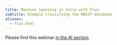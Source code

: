 ```yaml
---
title: Machine learning in Julia with Flux
subtitle: Example classifying the MNIST database
aliases:
  - flux.html
---
```


:::{.betterbox}

Please find this webinar [in the AI section](/ai/wb_flux.html).

:::
